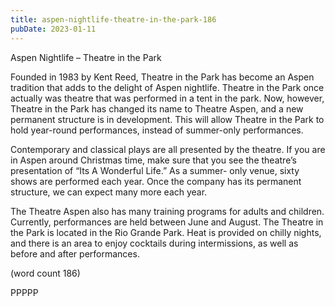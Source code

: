 ```yaml
---
title: aspen-nightlife-theatre-in-the-park-186
pubDate: 2023-01-11
---
```


Aspen Nightlife – Theatre in the Park

Founded in 1983 by Kent Reed, Theatre in the Park 
has become an Aspen tradition that adds to the 
delight of Aspen nightlife. Theatre in the Park once 
actually was theatre that was performed in a tent in 
the park. Now, however, Theatre in the Park has 
changed its name to Theatre Aspen, and a new 
permanent structure is in development. This will 
allow Theatre in the Park to hold year-round 
performances, instead of summer-only performances.

Contemporary and classical plays are all presented 
by the theatre. If you are in Aspen around Christmas 
time, make sure that you see the theatre’s 
presentation of “Its A Wonderful Life.” As a summer-
only venue, sixty shows are performed each year. 
Once the company has its permanent structure, we 
can expect many more each year.

The Theatre Aspen also has many training programs 
for adults and children. Currently, performances are 
held between June and August. The Theatre in the 
Park is located in the Rio Grande Park. Heat is 
provided on chilly nights, and there is an area to enjoy 
cocktails during intermissions, as well as before and 
after performances.

(word count 186)

PPPPP